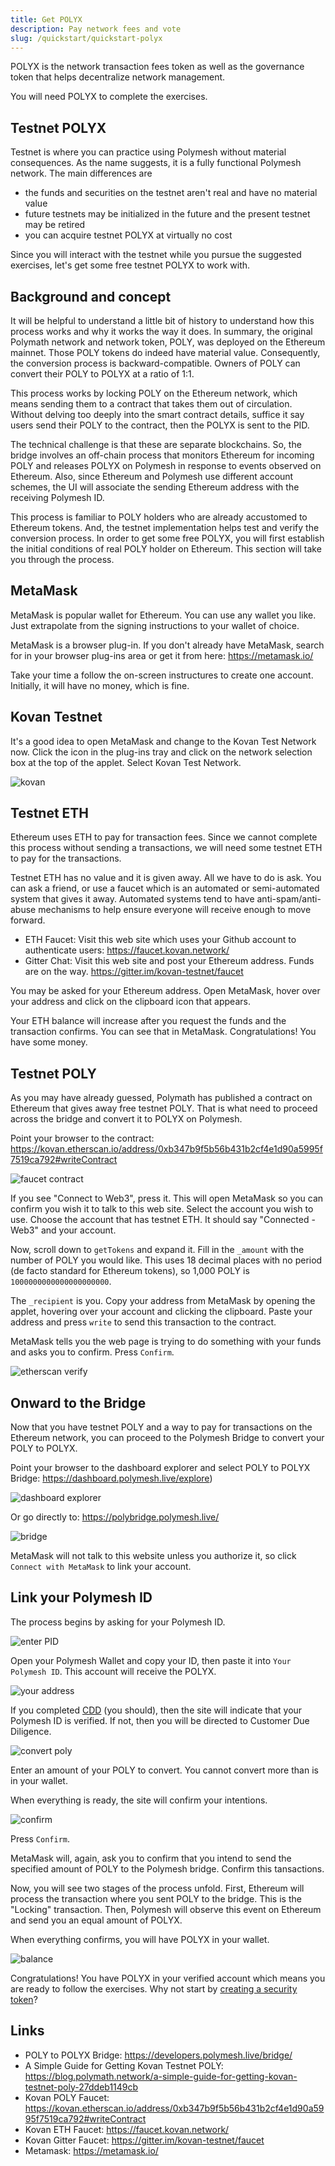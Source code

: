 ```yaml
---
title: Get POLYX
description: Pay network fees and vote
slug: /quickstart/quickstart-polyx
---
```



POLYX is the network transaction fees token as well as the governance token that helps decentralize network management.

You will need POLYX to complete the exercises.

## Testnet POLYX

Testnet is where you can practice using Polymesh without material consequences. As the name suggests, it is a fully functional Polymesh network. The main differences are 

- the funds and securities on the testnet aren't real and have no material value
- future testnets may be initialized in the future and the present testnet may be retired
- you can acquire testnet POLYX at virtually no cost

Since you will interact with the testnet while you pursue the suggested exercises, let's get some free testnet POLYX to work with. 

## Background and concept

It will be helpful to understand a little bit of history to understand how this process works and why it works the way it does. In summary, the original Polymath network and network token, POLY, was deployed on the Ethereum mainnet. Those POLY tokens do indeed have material value. Consequently, the conversion process is backward-compatible. Owners of POLY can convert their POLY to POLYX at a ratio of 1:1. 

This process works by locking POLY on the Ethereum network, which means sending them to a contract that takes them out of circulation. Without delving too deeply into the smart contract details, suffice it say users send their POLY to the contract, then the POLYX is sent to the PID. 

The technical challenge is that these are separate blockchains. So, the bridge involves an off-chain process that monitors Ethereum for incoming POLY and releases POLYX on Polymesh in response to events observed on Ethereum. Also, since Ethereum and Polymesh use different account schemes, the UI will associate the sending Ethereum address with the receiving Polymesh ID. 

This process is familiar to POLY holders who are already accustomed to Ethereum tokens. And, the testnet implementation helps test and verify the conversion process. In order to get some free POLYX, you will first establish the initial conditions of real POLY holder on Ethereum. This section will take you through the process. 

## MetaMask

MetaMask is popular wallet for Ethereum. You can use any wallet you like. Just extrapolate from the signing instructions to your wallet of choice. 


MetaMask is a browser plug-in. If you don't already have MetaMask, search for in your browser plug-ins area or get it from here: https://metamask.io/

Take your time a follow the on-screen instructures to create one account. Initially, it will have no money, which is fine. 

## Kovan Testnet

It's a good idea to open MetaMask and change to the Kovan Test Network now. Click the icon in the plug-ins tray and click on the network selection box at the top of the applet. Select Kovan Test Network. 

![kovan](images/kovan.png)

## Testnet ETH

Ethereum uses ETH to pay for transaction fees. Since we cannot complete this process without sending a transactions, we will need some testnet ETH to pay for the transactions. 

Testnet ETH has no value and it is given away. All we have to do is ask. You can ask a friend, or use a faucet which is an automated or semi-automated system that gives it away. Automated systems tend to have anti-spam/anti-abuse mechanisms to help ensure everyone will receive enough to move forward. 

- ETH Faucet: Visit this web site which uses your Github account to authenticate users:  https://faucet.kovan.network/
- Gitter Chat: Visit this web site and post your Ethereum address. Funds are on the way.  https://gitter.im/kovan-testnet/faucet 

You may be asked for your Ethereum address. Open MetaMask, hover over your address and click on the clipboard icon that appears. 

Your ETH balance will increase after you request the funds and the transaction confirms. You can see that in MetaMask. Congratulations! You have some money. 

## Testnet POLY

As you may have already guessed, Polymath has published a contract on Ethereum that gives away free testnet POLY. That is what need to proceed across the bridge and convert it to POLYX on Polymesh. 

Point your browser to the contract: https://kovan.etherscan.io/address/0xb347b9f5b56b431b2cf4e1d90a5995f7519ca792#writeContract

![faucet contract](images/get-kovan-poly.png)

If you see "Connect to Web3", press it. This will open MetaMask so you can confirm you wish it to talk to this web site. Select the account you wish to use. Choose the account that has testnet ETH. It should say "Connected - Web3" and your account. 

Now, scroll down to `getTokens` and expand it. Fill in the `_amount` with the number of POLY you would like. This uses 18 decimal places with no period (de facto standard for Ethereum tokens), so 1,000 POLY is `1000000000000000000000`.

The `_recipient` is you. Copy your address from MetaMask by opening the applet, hovering over your account and clicking the clipboard. Paste your address and press `write` to send this transaction to the contract. 

MetaMask tells you the web page is trying to do something with your funds and asks you to confirm. Press `Confirm`.

![etherscan verify](images/etherscan-verify-faucet-txn.png)

## Onward to the Bridge

Now that you have testnet POLY and a way to pay for transactions on the Ethereum network, you can proceed to the Polymesh Bridge to convert your POLY to POLYX. 

Point your browser to the dashboard explorer and select POLY to POLYX Bridge: https://dashboard.polymesh.live/explore)

![dashboard explorer](images/dashboard-explore-bridge.png)

Or go directly to: https://polybridge.polymesh.live/

![bridge](images/polybridge.png)

MetaMask will not talk to this website unless you authorize it, so click `Connect with MetaMask` to link your account. 

## Link your Polymesh ID

The process begins by asking for your Polymesh ID.

![enter PID](images/bridge-enter-polymesh-address.png)

Open your Polymesh Wallet and copy your ID, then paste it into `Your Polymesh ID`. This account will receive the POLYX. 

![your address](images/bridge-get-your-address.png)

If you completed [CDD](/02-quickstart/quickstart-cdd) (you should), then the site will indicate that your Polymesh ID is verified. If not, then you will be directed to Customer Due Diligence. 

![convert poly](images/convert-poly-polyx.png)

Enter an amount of your POLY to convert. You cannot convert more than is in your wallet. 

When everything is ready, the site will confirm your intentions. 

![confirm](images/confirm-poly-polyx.png)

Press `Confirm`. 

MetaMask will, again, ask you to confirm that you intend to send the specified amount of POLY to the Polymesh bridge. Confirm this tansactions. 

Now, you will see two stages of the process unfold. First, Ethereum will process the transaction where you sent POLY to the bridge. This is the "Locking" transaction. Then, Polymesh will observe this event on Ethereum and send you an equal amount of POLYX. 

When everything confirms, you will have POLYX in your wallet. 

![balance](images/alice-balance.png)

Congratulations! You have POLYX in your verified account which means you are ready to follow the exercises. Why not start by [creating a security token](/originate/landingpage)?


## Links

- POLY to POLYX Bridge: https://developers.polymesh.live/bridge/ 
- A Simple Guide for Getting Kovan Testnet POLY: https://blog.polymath.network/a-simple-guide-for-getting-kovan-testnet-poly-27ddeb1149cb
- Kovan POLY Faucet: https://kovan.etherscan.io/address/0xb347b9f5b56b431b2cf4e1d90a5995f7519ca792#writeContract
- Kovan ETH Faucet: https://faucet.kovan.network/
- Kovan Gitter Faucet:  https://gitter.im/kovan-testnet/faucet 
- Metamask: https://metamask.io/ 

